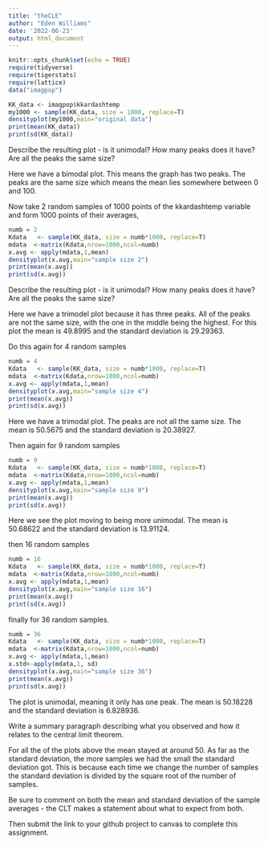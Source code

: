 ```yaml
---
title: "theCLE"
author: "Eden Williams" 
date: '2022-06-23'
output: html_document
---
```

```r
knitr::opts_chunk$set(echo = TRUE)
require(tidyverse)
require(tigerstats)
require(lattice)
data("imagpop")
```

```r
KK_data <- imagpop$kkardashtemp
my1000 <- sample(KK_data, size = 1000, replace=T)
densityplot(my1000,main="original data")
print(mean(KK_data))
print(sd(KK_data))
```

Describe the resulting plot -  is it unimodal?  How many peaks does it have?  Are all the peaks the same size? 

Here we have a bimodal plot. This means the graph has two peaks. The peaks are the same size which means the mean lies somewhere between 0 and 100. 



Now take 2 random samples of 1000 points of the kkardashtemp variable and form 1000 points of their averages,

```r
numb = 2
Kdata   <- sample(KK_data, size = numb*1000, replace=T)
mdata  <-matrix(Kdata,nrow=1000,ncol=numb)
x.avg <- apply(mdata,1,mean)
densityplot(x.avg,main="sample size 2")
print(mean(x.avg))
print(sd(x.avg))
```

Describe the resulting plot -  is it unimodal?  How many peaks does it have?  Are all the peaks the same size? 

 Here we have a trimodel plot because it has three peaks. All of the peaks are not the same size, with the one in the middle being the highest. For this plot the mean is 49.8995 and the standard deviation is 29.29363.
 
Do this again for 4 random samples

```r
numb = 4
Kdata   <- sample(KK_data, size = numb*1000, replace=T)
mdata  <-matrix(Kdata,nrow=1000,ncol=numb)
x.avg <- apply(mdata,1,mean)
densityplot(x.avg,main="sample size 4")
print(mean(x.avg))
print(sd(x.avg))
```
Here we have a trimodal plot. The peaks are not all the same size. The mean is 50.5675 and the standard deviation is 20.38927.

Then again for 9 random samples

```r
numb = 9
Kdata   <- sample(KK_data, size = numb*1000, replace=T)
mdata  <-matrix(Kdata,nrow=1000,ncol=numb)
x.avg <- apply(mdata,1,mean)
densityplot(x.avg,main="sample size 9")
print(mean(x.avg))
print(sd(x.avg))
```

Here we see the plot moving to being more unimodal. The mean is 50.68622 and the standard deviation is 13.91124.

then 16 random samples

```r
numb = 16
Kdata   <- sample(KK_data, size = numb*1000, replace=T)
mdata  <-matrix(Kdata,nrow=1000,ncol=numb)
x.avg <- apply(mdata,1,mean)
densityplot(x.avg,main="sample size 16")
print(mean(x.avg))
print(sd(x.avg))
```

finally for 36 random samples.

```r
numb = 36
Kdata   <- sample(KK_data, size = numb*1000, replace=T)
mdata  <-matrix(Kdata,nrow=1000,ncol=numb)
x.avg <- apply(mdata,1,mean)
x.std<-apply(mdata,1, sd)
densityplot(x.avg,main="sample size 36")
print(mean(x.avg))
print(sd(x.avg))
```

The plot is unimodal, meaning it only has one peak. The mean is 50.18228 and the standard deviation is 6.828936.

Write a summary paragraph describing what you observed and how it relates to the central limit theorem.

For all the of the plots above the mean stayed at around 50. As far as the standard deviation, the more samples we had the small the standard deviation got. This is because each time we change the number of samples the standard deviation is divided by the square root of the number of samples. 





Be sure to comment on both the mean and standard deviation of the sample averages - the CLT makes a statement about what to expect from both.

 

Then submit the link to your github project  to canvas to complete this assignment.